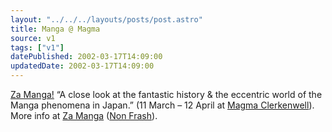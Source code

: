 ```yaml
---
layout: "../../../layouts/posts/post.astro"
title: Manga @ Magma
source: v1
tags: ["v1"]
datePublished: 2002-03-17T14:09:00
updatedDate: 2002-03-17T14:09:00
---
```


[Za Manga!][1] &#8220;A close look at the fantastic history & the eccentric world of the Manga phenomena in Japan.&#8221; (11 March &#8211; 12 April at [Magma Clerkenwell][2]). More info at [Za Manga][3] ([Non Frash][4]).

[1]: http://www.magmabooks.com/content/service/gallery.html
[2]: http://www.magmabooks.com/content/service/streetmap.html
[3]: http://www.zamanga.com/
[4]: http://www.zamanga.com/index2.html "their link title, not mine"
